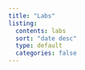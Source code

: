 ```yaml
---
title: "Labs"
listing:
  contents: labs
  sort: "date desc"
  type: default
  categories: false
---
```


